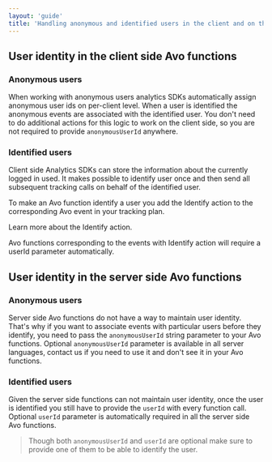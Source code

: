 ```yaml
---
layout: 'guide'
title: 'Handling anonymous and identified users in the client and on the server'
---
```



## User identity in the client side Avo functions

### Anonymous users

When working with anonymous users analytics SDKs automatically assign anonymous user ids on per-client level. 
When a user is identified the anonymous events are associated with the identified user.
You don't need to do additional actions for this logic to work on the client side, so you are not required to provide `anonymousUserId` anywhere.

### Identified users

Client side Analytics SDKs can store the information about the currently logged in used. 
It makes possible to identify user once and then send all subsequent tracking calls on behalf of the identified user.

To make an Avo function identify a user you add the Identify action to the corresponding Avo event in your tracking plan.
<Link passHref href="/workspace/tracking-plan/events#a-nameidentify-usera-identify-user" passHref><a>Learn more about the Identify action.</a></Link>

Avo functions corresponding to the events with Identify action will require a userId parameter automatically.


## User identity in the server side Avo functions

### Anonymous users

Server side Avo functions do not have a way to maintain user identity. 
That's why if you want to associate events with particular users before they identify, you need to pass the `anonymousUserId` string parameter to your Avo functions.
Optional `anonymousUserId` parameter is available in all server languages, <Link passHref href="/help/troubleshooting"><a>contact us</a></Link> if you need to use it and don't see it in your Avo functions.

### Identified users

Given the server side functions can not maintain user identity, once the user is identified you still have to provide the `userId` with every function call.
Optional `userId` parameter is automatically required in all the server side Avo functions.

> Though both `anonymousUserId` and `userId` are optional make sure to provide one of them to be able to identify the user.